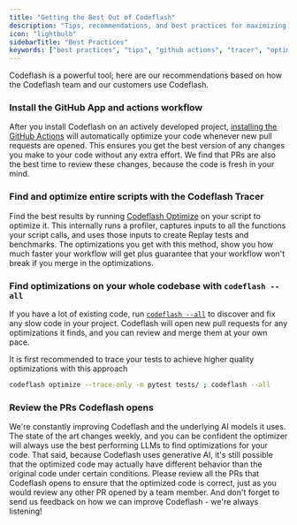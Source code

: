 ```yaml
---
title: "Getting the Best Out of Codeflash"
description: "Tips, recommendations, and best practices for maximizing Codeflash's optimization capabilities"
icon: "lightbulb"
sidebarTitle: "Best Practices"
keywords: ["best practices", "tips", "github actions", "tracer", "optimization", "workflow"]
---
```


Codeflash is a powerful tool; here are our recommendations based on how the Codeflash team and our customers use Codeflash.

### Install the GitHub App and actions workflow

After you install Codeflash on an actively developed project, [installing the GitHub Actions](optimizing-with-codeflash/codeflash-github-actions) will automatically optimize your code whenever new pull requests are opened. This ensures you get the best version of any changes you make to your code without any extra effort. We find that PRs are also the best time to review these changes, because the code is fresh in your mind.

### Find and optimize entire scripts with the Codeflash Tracer

Find the best results by running [Codeflash Optimize](optimizing-with-codeflash/trace-and-optimize) on your script to optimize it.
This internally runs a profiler, captures inputs to all the functions your script calls, and uses those inputs to create Replay tests and benchmarks.
The optimizations you get with this method, show you how much faster your workflow will get plus guarantee that your workflow won't break if you merge in the optimizations.


### Find optimizations on your whole codebase with `codeflash --all`

If you have a lot of existing code, run [`codeflash --all`](optimizing-with-codeflash/codeflash-all) to discover and fix any
slow code in your project. Codeflash will open new pull requests for any optimizations it finds, and you can review and merge them at your own pace.

It is first recommended to trace your tests to achieve higher quality optimizations with this approach

```bash
codeflash optimize --trace-only -m pytest tests/ ; codeflash --all
```


### Review the PRs Codeflash opens

We're constantly improving Codeflash and the underlying AI models it uses. The state of the art changes weekly, and you can be confident the optimizer will always use the best performing LLMs to find optimizations for your code. That said, because Codeflash uses generative AI, it's still possible that the optimized code may actually have different behavior than the original code under certain conditions. Please review all the PRs that Codeflash opens to ensure that the optimized code is correct, just as you would review any other PR opened by a team member. And don't forget to send us feedback on how we can improve Codeflash - we're always listening!